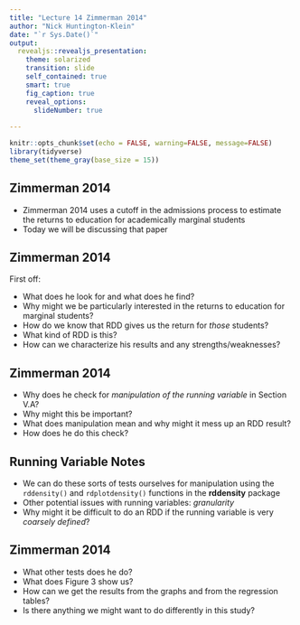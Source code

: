 ```yaml
---
title: "Lecture 14 Zimmerman 2014"
author: "Nick Huntington-Klein"
date: "`r Sys.Date()`"
output:   
  revealjs::revealjs_presentation:
    theme: solarized
    transition: slide
    self_contained: true
    smart: true
    fig_caption: true
    reveal_options:
      slideNumber: true
    
---
```


```r
knitr::opts_chunk$set(echo = FALSE, warning=FALSE, message=FALSE)
library(tidyverse)
theme_set(theme_gray(base_size = 15))
```

## Zimmerman 2014

- Zimmerman 2014 uses a cutoff in the admissions process to estimate the returns to education for academically marginal students
- Today we will be discussing that paper

## Zimmerman 2014

First off:

- What does he look for and what does he find?
- Why might we be particularly interested in the returns to education for marginal students?
- How do we know that RDD gives us the return for *those* students?
- What kind of RDD is this?
- How can we characterize his results and any strengths/weaknesses?

## Zimmerman 2014

- Why does he check for *manipulation of the running variable* in Section V.A?
- Why might this be important?
- What does manipulation mean and why might it mess up an RDD result?
- How does he do this check?

## Running Variable Notes

- We can do these sorts of tests ourselves for manipulation using the `rddensity()` and `rdplotdensity()` functions in the **rddensity** package 
- Other potential issues with running variables: *granularity*
- Why might it be difficult to do an RDD if the running variable is very *coarsely defined*?

## Zimmerman 2014

- What other tests does he do? 
- What does Figure 3 show us?
- How can we get the results from the graphs and from the regression tables?
- Is there anything we might want to do differently in this study?